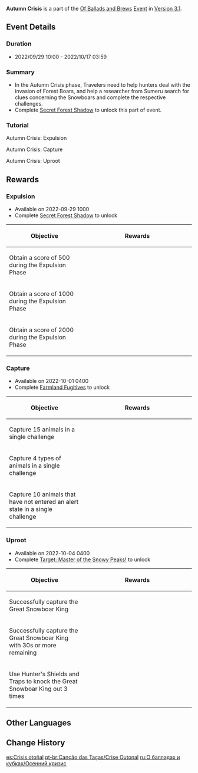 {{Event Tabs
|subpage1=Autumn Crisis
|subpage2=Highwind Trial
|subpage3=Charity and Creativity
|subpage4=Fecund Blessings
}}
{{Event
|name              = Autumn Crisis
|image             = Of Ballads and Brews Autumn Crisis.png
|type              = In-Game
|group             = Sub
|time_known        = yes
|time_start        = 2022-09-29 10:00:00
|time_end          = 2022-10-17 03:59:59
|link              = 
|link2             = 
}}
{{Description|Help hunters deal with the invasion of Forest Boars, and help a researcher from Sumeru search for clues concerning the Snowboars and complete the respective challenges.}}
'''Autumn Crisis''' is a part of the [[Of Ballads and Brews]] [[Event]] in [[Version 3.1]].

==Event Details==
===Duration===
* 2022/09/29 10:00 - 2022/10/17 03:59

===Summary===
* In the Autumn Crisis phase, Travelers need to help hunters deal with the invasion of Forest Boars, and help a researcher from Sumeru search for clues concerning the Snowboars and complete the respective challenges.
* Complete [[Secret Forest Shadow]] to unlock this part of event.

===Tutorial===
;Autumn Crisis<nowiki>:</nowiki> Expulsion
{{Tutorial
|image1 = Tutorial Autumn Crisis Expulsion 1.png
|text1  = During Autumn Crisis: Expulsion, you must expel Forest Boars in a certain area, and you can only use your Normal Attack to do so. The expulsion of different species of boars will grant different numbers of points, and once time is up, they will all add to your overall score.
|image2 = Tutorial Autumn Crisis Expulsion 2.png
|text2  = Different items may appear within the area to help you rid it of Forest Boars. The Hunter's Shield allows you to damage Forest Boars, and it will also restore Stamina to characters. Traps can also expel all Forest Boars within a fixed AoE.
}}

;Autumn Crisis<nowiki>:</nowiki> Capture
{{Tutorial
|image1 = Tutorial Autumn Crisis Capture 1.png
|text1  = During Autumn Crisis: Capture, you must use Sneak and Hunting Nets to capture a certain number of animals. The animals that can be captured within this area are: {{Color|help|Scarletbeak Ducks, White Pigeons, Crimson Foxes, and Forest Boars}}.
|image2 = Tutorial Autumn Crisis Capture 2.png
|text2  = Animals in the challenge have an alertness value that, once full, will cause them to enter an alerted state, causing the difficulty of capturing them to increase. Sneak in special bushes around the area to not cause their alertness to increase.
|image3 = Tutorial Autumn Crisis Capture 3.png
|text3  = Lures will be present in the area that can be interacted with up close or activated using a Hunting Net to attract the attention of nearby animals. At the same time, dry branches and leaves that will make louder noises when stepped on will be present in the area. They can startle animals, increasing their alertness.
}}

;Autumn Crisis<nowiki>:</nowiki> Uproot
{{Tutorial
|image1 = Tutorial Autumn Crisis Uproot 1.png
|text1 = During Autumn Crisis: Uproot, you must defeat the Great Snowboar King and temporarily restrain it. When the Great Snowboar King first enters the battle, it will be in an enraged state, whereupon you must use the various devices within the area, such as Hunter's Shields and Traps, to get the Snowboar King out of that enraged state.
|image2 = Tutorial Autumn Crisis Uproot 2.png
|text2 = The amount of DMG that can be done to the Great Snowboar King using Normal Attacks is quite limited. When the Great Snowboar King leaves its enraged state, the Hunting Net can deal more damage to it.
}}

==Rewards==
===Expulsion===
{{Description|During Weinlesefest, Forest Boars appear in overwhelming numbers, charging this way and that and posing a major threat to people and property alike.<br>Use the methods suggested by the hunters to chase these animals away from key areas and protect the fruits of the harvest.}}
* Available on 2022-09-29 10{{Colon}}00
* Complete [[Secret Forest Shadow]] to unlock
{|class="article-table"
!Objective
!style="width: 280px;" | Rewards
|-
|Obtain a score of 500 during the Expulsion Phase
|{{Card|Primogem|30}}{{Card|Weinlesefest Festive Fever|40}}{{Card|Mora|40,000}}
|-
|Obtain a score of 1000 during the Expulsion Phase
|{{Card|Primogem|20}}{{Card|Weinlesefest Festive Fever|40}}{{Card|Mora|40,000}}
|-
|Obtain a score of 2000 during the Expulsion Phase
|{{Card|Primogem|20}}{{Card|Weinlesefest Festive Fever|40}}{{Card|Mora|40,000}}
|}

===Capture===
{{Description|Some of the Forest Boars are exceptionally stubborn and will return when chased out. At the same time, the domestic animals that have been frightened by the Forest Boars have started wandering all over the place. Use the hunters' tools to capture these obstinate boars and deal with them appropriately, then find and get all those lost pets home!}}
* Available on 2022-10-01 04{{Colon}}00
* Complete [[Farmland Fugitives]] to unlock
{|class="article-table"
!Objective
!style="width: 280px;" | Rewards
|-
|Capture 15 animals in a single challenge
|{{Card|Primogem|30}}{{Card|Weinlesefest Festive Fever|40}}{{Card|Mora|40,000}}
|-
|Capture 4 types of animals in a single challenge
|{{Card|Primogem|20}}{{Card|Weinlesefest Festive Fever|40}}{{Card|Mora|40,000}}
|-
|Capture 10 animals that have not entered an alert state in a single challenge
|{{Card|Primogem|20}}{{Card|Weinlesefest Festive Fever|40}}{{Card|Mora|40,000}}
|}

===Uproot===
{{Description|To remove the threat posed by the Forest Boars at its source and return to harmonious coexistence with them, you will need to investigate more deeply and understand their group living conditions. As such, you must change your target to their leader. Use the hunters' tools and techniques to capture the Snowboar King, all the better for your resident researcher to have a great sample to study!}}
* Available on 2022-10-04 04{{Colon}}00
* Complete [[Target: Master of the Snowy Peaks!]] to unlock
{|class="article-table"
!Objective
!style="width: 280px;" | Rewards
|-
|Successfully capture the Great Snowboar King
|{{Card|Primogem|30}}{{Card|Weinlesefest Festive Fever|40}}{{Card|Mora|40,000}}
|-
|Successfully capture the Great Snowboar King with 30s or more remaining
|{{Card|Primogem|20}}{{Card|Weinlesefest Festive Fever|40}}{{Card|Mora|40,000}}
|-
|Use Hunter's Shields and Traps to knock the Great Snowboar King out 3 times
|{{Card|Primogem|20}}{{Card|Weinlesefest Festive Fever|40}}{{Card|Mora|40,000}}
|}

==Other Languages==
{{Other Languages
|en      = Autumn Crisis
|zhs     = 秋野防灾记
|zhs_rm  = Qiū Yě Fángzāi-jì
|zht     = 秋野防災記
|zht_rm  = Qiū Yě Fángzāi-jì
|zh_tl   = Records of Disaster Prevention in the Autumn Wilds
|ja      = 秋野防災誌
|ja_rm   = Shuuya Bousai Shi
|ja_tl   = Records of Disaster Prevention in the Autumn Wilds
|ko      = 가을 들녘 방재 작업
|ko_rm   = Gaeul Deulnyeok Bangjae Jageop
|ko_tl   = Autumn Field Disaster Prevention Work
|es      = Crisis otoñal
|es_tl   = Autumn Crisis
|fr      = Crise automnale
|fr_tl   = Autumn Crisis
|ru      = Осенний кризис
|ru_tl   = Autumn Crisis
|th      = บันทึกป้องกันภัยพิบัติป่าช่วงฤดูใบไม้ร่วง
|th_rm   = 
|th_tl   = 
|vi      = Phòng Chống Thiên Tai Mùa Thu
|vi_tl   = Autumn Disaster Prevention
|de      = Herbstliche Annalen der Katastrophenvorbeugung
|de_tl   = Autumnal Annals of the Disaster Prevention
|id      = Krisis Musim Gugur
|id_tl   = Fall Season Crisis
|pt      = Crise Outonal
|pt_tl   = Autumn Crisis
}}

==Change History==
{{Change History|3.1}}

[[es:Crisis otoñal]]
[[pt-br:Canção das Taças/Crise Outonal]]
[[ru:О балладах и кубках/Осенний кризис]]